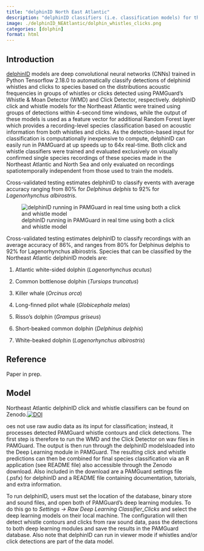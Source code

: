 ```yaml
---
title: "delphinID North East Atlantic"
description: "delphinID classifiers (i.e. classification models) for the Northeast Atlantic - process clicks and whistle contours detected using PAMGuard’s Whistle & Moan Detector and Click Detector to classify seven delphinid species."
image: ./delphinID_NEAtlantic/dolphin_whistles_clicks.png
categories: [dolphin]
format: html
---
```


## Introduction

[delphinID](https://github.com/tristankleyn/which.dolphin/tree/main) models are deep convolutional neural networks (CNNs) trained in Python Tensorflow 2.18.0 to automatically classify detections of delphinid whistles and clicks to species based on the distributions acoustic frequencies in groups of whistles or clicks detected using PAMGuard's Whistle & Moan Detector (WMD) and Click Detector, respectively. delphinID click and whistle models for the Northeast Atlantic were trained using groups of detections within 4-second time windows, while the output of these models is used as a feature vector for additional Random Forest layer which provides a recording-level species classification based on acoustic information from both whistles and clicks. As the detection-based input for classification is computationally inexpensive to compute, delphinID can easily run in PAMGuard at up speeds up to 64x real-time. Both click and whistle classifiers were trained and evaluated exclusively on visually confirmed single species recordings of these species made in the Northeast Atlantic and North Sea and only evaluated on recordings spatiotemporally independent from those used to train the models.  

Cross-validated testing estimates delphinID to classify events with average accuracy ranging from 80% for *Delphinus delphis* to 92% for *Lagenorhynchus albirostris*.

![delphinID running in PAMGuard in real time using both a click and whistle model](./delphinID_NEAtlantic/delphinID_demo.gif)

Cross-validated testing estimates delphinID to classify recordings with an average accuracy of 86%, and ranges from 80% for Delphinus delphis to 92% for Lagenorhynchus albirostris. Species that can be classified by the Northeast Atlantic delphinID models are: 

1.  Atlantic white-sided dolphin (*Lagenorhynchus acutus*)

2.  Common bottlenose dolphin (*Tursiops truncatus*)

3.  Killer whale (*Orcinus orca*)

4.  Long-finned pilot whale (*Globicephala melas*)

5.  Risso's dolphin (*Grampus griseus*)

6.  Short-beaked common dolphin (*Delphinus delphis*)

7.  White-beaked dolphin (*Lagenorhynchus albirostris*)

## Reference

Paper in prep.

## Model

Northeast Atlantic delphinID click and whistle classifiers can be found on Zenodo.[![DOI](https://zenodo.org/badge/DOI/10.5281/zenodo.14578299.svg)](https://doi.org/10.5281/zenodo.14578299)

oes not use raw audio data as its input for classification; instead, it processes detected PAMGuard whistle contours and click detections. The first step is therefore to run the WMD and the Click Detector on wav files in PAMGuard. The output is then run through the delphinID modelsloaded into the Deep Learning module in PAMGuard. The resulting click and whistle predictions can then be combined for final species classification via an R application (see README file) also accessible through the Zenodo download. Also included in the download are a PAMGuard settings file (.psfx) for delphinID and a README file containing documentation, tutorials, and extra information. 

To run delphinID, users must set the location of the database, binary store and sound files, and open both of PAMGuard’s deep learning modules. To do this go to *Settings -\> Raw Deep Learning Classifier_Clicks* and select the deep learning models on their local machine. The configuration will then detect whistle contours and clicks from raw sound data, pass the detections to both deep learning modules and save the results in the PAMGuard database. Also note that delphinID can run in viewer mode if whistles and/or click detections are part of the data model. 
